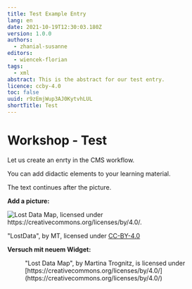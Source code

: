 ```yaml
---
title: Test Example Entry
lang: en
date: 2021-10-19T12:30:03.180Z
version: 1.0.0
authors:
  - zhanial-susanne
editors:
  - wiencek-florian
tags:
  - xml
abstract: This is the abstract for our test entry.
licence: ccby-4.0
toc: false
uuid: r9zEmjWup3AJ0KytvhLUL
shortTitle: Test
---
```

# **Workshop - Test**

Let us create an enrty in the CMS workflow.

<SideNote type="note" title="Hint">
You can add didactic elements to your learning material.
</SideNote>

The text continues after the picture.

**Add a picture:**

![](images/datalifecycle.png "Lost Data Map, licensed under https://creativecommons.org/licenses/by/4.0/. ")

<figcaption>"LostData", by MT, licensed under <a href="https://creativecommons.org/licenses/by/4.0">CC-BY-4.0</a></figcaption>

**Versuch mit neuem Widget:**

<Figure src="images/screen_howto_addpeople.png" alt="Test">
"Lost Data Map", by Martina Trognitz, is licensed under [https://creativecommons.org/licenses/by/4.0/](https://creativecommons.org/licenses/by/4.0/)
</Figure>